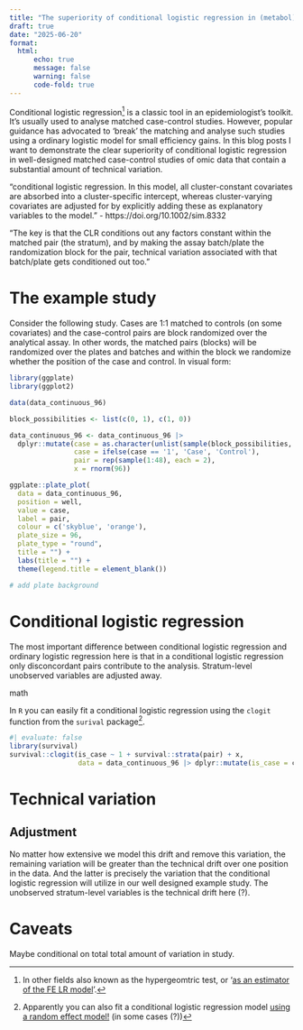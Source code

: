 ---
title: "The superiority of conditional logistic regression in (metabol)omic matched case-control studies"
draft: true
date: "2025-06-20"
format: 
  html: 
      echo: true
      message: false
      warning: false
      code-fold: true
---

Conditional logistic regression[^1] is a classic tool in an epidemiologist's toolkit. It's usually used to analyse matched case-control studies. However, popular guidance has advocated to 'break' the matching and analyse such studies using a ordinary logistic model for small efficiency gains. In this blog posts I want to demonstrate the clear superiority of conditional logistic regression in well-designed matched case-control studies of omic data that contain a substantial amount of technical variation.

[^1]: In other fields also known as the hypergeomtric test, or '[as an estimator of the FE LR model](https://x.com/noah_greifer/status/1565747391734628353)'.

"conditional logistic regression. In this model, all cluster-constant covariates are absorbed into a cluster-specific intercept, whereas cluster-varying covariates are adjusted for by explicitly adding these as explanatory variables to the model."
-  https://doi.org/10.1002/sim.8332 

"The key is that the CLR conditions out any factors constant within the matched pair (the stratum), and by making the assay batch/plate the randomization block for the pair, technical variation associated with that batch/plate gets conditioned out too."

# The example study

Consider the following study. Cases are 1:1 matched to controls (on some covariates) and the case-control pairs are block randomized over the analytical assay. In other words, the matched pairs (blocks) will be randomized over the plates and batches and within the block we randomize whether the position of the case and control. In visual form:

```{r}

library(ggplate)
library(ggplot2)

data(data_continuous_96)

block_possibilities <- list(c(0, 1), c(1, 0))

data_continuous_96 <- data_continuous_96 |> 
  dplyr::mutate(case = as.character(unlist(sample(block_possibilities, 48, replace = TRUE))),
                case = ifelse(case == '1', 'Case', 'Control'),
                pair = rep(sample(1:48), each = 2),
                x = rnorm(96))

ggplate::plate_plot(
  data = data_continuous_96,
  position = well,
  value = case,
  label = pair,
  colour = c('skyblue', 'orange'),
  plate_size = 96,
  plate_type = "round",
  title = "") +
  labs(title = "") +
  theme(legend.title = element_blank())

# add plate background
```

# Conditional logistic regression

The most important difference between conditional logistic regression and ordinary logistic regression here is that in a conditional logistic regression only disconcordant pairs contribute to the analysis. Stratum-level unobserved variables are adjusted away.

math

In `R` you can easily fit a conditional logistic regression using the `clogit` function from the `surival` package[^2].

[^2]: Apparently you can also fit a conditional logistic regression model [using a random effect model!](https://www.metafor-project.org/doku.php/tips:clogit_paired_binary_data) (in some cases (?))

```{r}
#| evaluate: false
library(survival)
survival::clogit(is_case ~ 1 + survival::strata(pair) + x, 
                 data = data_continuous_96 |> dplyr::mutate(is_case = case == "Case"))
```

# Technical variation

## Adjustment

No matter how extensive we model this drift and remove this variation, the remaining variation will be greater than the technical drift over one position in the data. And the latter is precisely the variation that the conditional logistic regression will utilize in our well designed example study. The unobserved stratum-level variables is the technical drift here (?).

# Caveats

Maybe conditional on total total amount of variation in study.
